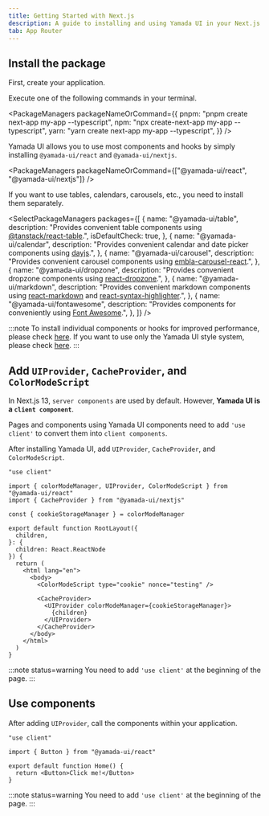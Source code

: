 ```yaml
---
title: Getting Started with Next.js
description: A guide to installing and using Yamada UI in your Next.js project.
tab: App Router
---
```


## Install the package

First, create your application.

Execute one of the following commands in your terminal.

<PackageManagers
  packageNameOrCommand={{
    pnpm: "pnpm create next-app my-app --typescript",
    npm: "npx create-next-app my-app --typescript",
    yarn: "yarn create next-app my-app --typescript",
  }}
/>

Yamada UI allows you to use most components and hooks by simply installing `@yamada-ui/react` and `@yamada-ui/nextjs`.

<PackageManagers
  packageNameOrCommand={["@yamada-ui/react", "@yamada-ui/nextjs"]}
/>

If you want to use tables, calendars, carousels, etc., you need to install them separately.

<SelectPackageManagers
  packages={[
    {
      name: "@yamada-ui/table",
      description:
        "Provides convenient table components using [@tanstack/react-table](https://tanstack.com/table/v8).",
      isDefaultCheck: true,
    },
    {
      name: "@yamada-ui/calendar",
      description:
        "Provides convenient calendar and date picker components using [dayjs](https://day.js.org/).",
    },
    {
      name: "@yamada-ui/carousel",
      description:
        "Provides convenient carousel components using [embla-carousel-react](https://www.embla-carousel.com/).",
    },
    {
      name: "@yamada-ui/dropzone",
      description:
        "Provides convenient dropzone components using [react-dropzone](https://react-dropzone.js.org/).",
    },
    {
      name: "@yamada-ui/markdown",
      description:
        "Provides convenient markdown components using [react-markdown](https://remarkjs.github.io/react-markdown/) and [react-syntax-highlighter](https://react-syntax-highlighter.github.io/react-syntax-highlighter/demo/).",
    },
    {
      name: "@yamada-ui/fontawesome",
      description:
        "Provides components for conveniently using [Font Awesome](https://fontawesome.com/).",
    },
  ]}
/>

:::note
To install individual components or hooks for improved performance, please check [here](/getting-started/installation/individual).
If you want to use only the Yamada UI style system, please check [here](/getting-started/installation/minimal).
:::

## Add `UIProvider`, `CacheProvider`, and `ColorModeScript`

In Next.js 13, `server components` are used by default. However, **Yamada UI is a `client component`**.

Pages and components using Yamada UI components need to add `'use client'` to convert them into `client components`.

After installing Yamada UI, add `UIProvider`, `CacheProvider`, and `ColorModeScript`.

```tsx live=false title=layout.tsx highlight={10,12,13,14}
"use client"

import { colorModeManager, UIProvider, ColorModeScript } from "@yamada-ui/react"
import { CacheProvider } from "@yamada-ui/nextjs"

const { cookieStorageManager } = colorModeManager

export default function RootLayout({
  children,
}: {
  children: React.ReactNode
}) {
  return (
    <html lang="en">
      <body>
        <ColorModeScript type="cookie" nonce="testing" />

        <CacheProvider>
          <UIProvider colorModeManager={cookieStorageManager}>
            {children}
          </UIProvider>
        </CacheProvider>
      </body>
    </html>
  )
}
```

:::note status=warning
You need to add `'use client'` at the beginning of the page.
:::

## Use components

After adding `UIProvider`, call the components within your application.

```tsx live=false title=page.tsx
"use client"

import { Button } from "@yamada-ui/react"

export default function Home() {
  return <Button>Click me!</Button>
}
```

:::note status=warning
You need to add `'use client'` at the beginning of the page.
:::
